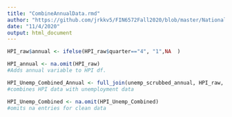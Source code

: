 ```yaml
---
title: "CombineAnnualData.rmd"
author: "https://github.com/jrkkv5/FIN6572Fall2020/blob/master/National%20Debt/importNationalDebt.Rmd"
date: "11/4/2020"
output: html_document
---
```


``` r


HPI_raw$annual <- ifelse(HPI_raw$quarter=="4", "1",NA  )

HPI_annual <- na.omit(HPI_raw)
#Adds annual variable to HPI df.


```


``` r

HPI_Unemp_Combined_Annual <- full_join(unemp_scrubbed_annual, HPI_raw, by.x = "state", by.y = "qaurter")
#combines HPI data with unemployment data

HPI_Unemp_Combined <- na.omit(HPI_Unemp_Combined)
#omits na entries for clean data

```